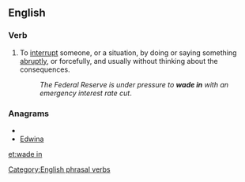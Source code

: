 ==English==

===Verb===
{{infl|en|verb|head=[[wade]] [[in]]}}

# To [[interrupt]] someone, or a situation, by doing or saying something [[abruptly]], or forcefully, and usually without thinking about the consequences.
#:''The Federal Reserve is under pressure to '''wade in''' with an emergency interest rate cut''.

===Anagrams===
* {{alphagram|adeinw}}
* [[Edwina#English|Edwina]]

[[Category:English phrasal verbs]]

[[et:wade in]]